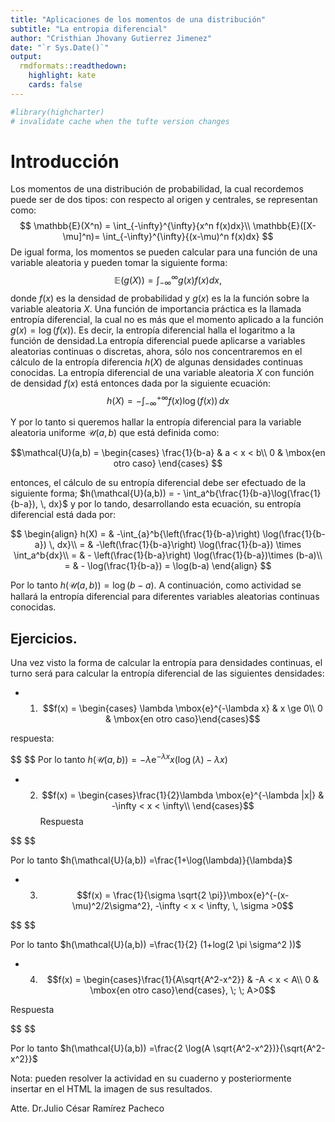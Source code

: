 ---
title: "Aplicaciones de los momentos de una distribución"
subtitle: "La entropia diferencial"
author: "Cristhian Jhovany Gutierrez Jimenez"
date: "`r Sys.Date()`"
output:
  rmdformats::readthedown:
    highlight: kate
    cards: false
---

```{r setup, include=FALSE}
#library(highcharter)
# invalidate cache when the tufte version changes
```




# Introducción

Los momentos de una distribución de probabilidad, la cual recordemos puede ser de dos tipos: con respecto al origen y centrales, se representan como:
$$
\mathbb{E}(X^n) = \int_{-\infty}^{\infty}{x^n f(x)dx}\\
\mathbb{E}([X-\mu]^n)= \int_{-\infty}^{\infty}{(x-\mu)^n f(x)dx}
$$
De igual forma, los momentos se pueden calcular para una función de una variable aleatoria y pueden tomar la siguiente forma:
$$
\mathbb{E}(g(X))= \int_{-\infty}^{\infty}{g(x)f(x)dx},
$$
donde $f(x)$ es la densidad de probabilidad y $g(x)$ es la la función sobre la variable aleatoria $X$. 
Una función de importancia práctica es la llamada entropía diferencial, la cual no es más que el momento aplicado a la función $g(x)=\log(f(x))$. Es decir, la entropía diferencial halla el logaritmo a la función de densidad.La entropía diferencial puede aplicarse a variables aleatorias continuas o discretas, ahora, sólo nos concentraremos en el cálculo de la entropía diferencia $h(X)$ de algunas densidades continuas conocidas. La entropía diferencial de una variable aleatoria $X$ con función de densidad $f(x)$ está entonces dada por la siguiente ecuación:
$$
h(X) = -\int_{-\infty}^{+\infty}{f(x) \log(f(x)) \, dx}
$$

Y por lo tanto si queremos hallar la entropía diferencial para la variable aleatoria uniforme $\mathcal{U}(a,b)$  que está definida como:

$$\mathcal{U}(a,b) = \begin{cases}
\frac{1}{b-a} & a < x < b\\
0 & \mbox{en otro caso}
\end{cases}
$$

entonces, el cálculo de su entropía diferencial debe ser efectuado de la siguiente forma; $h(\mathcal{U}(a,b)) = - \int_a^b{\frac{1}{b-a}\log(\frac{1}{b-a}), \, dx}$ y por lo tando, desarrollando esta ecuación, su entropía diferencial está dada por:

$$
\begin{align}
h(X) = & -\int_{a}^b{\left(\frac{1}{b-a}\right) \log(\frac{1}{b-a}) \, dx}\\
 = & -\left(\frac{1}{b-a}\right) \log(\frac{1}{b-a}) \times \int_a^b{dx}\\
 = & - \left(\frac{1}{b-a}\right) \log(\frac{1}{b-a})\times (b-a)\\
= & - \log(\frac{1}{b-a}) = \log(b-a)
\end{align}
$$

Por lo tanto $h(\mathcal{U}(a,b)) = \log(b-a)$. A continuación, como actividad se hallará la entropía diferencial para diferentes variables aleatorias continuas conocidas.


## Ejercicios.

Una vez visto la forma de calcular la entropía para densidades continuas, el turno será para calcular la entropía diferencial de las siguientes densidades:


+ 1. $$f(x) = \begin{cases} \lambda \mbox{e}^{-\lambda x} & x \ge 0\\ 
0 & \mbox{en otro caso}\end{cases}$$

respuesta:

$$
\begin{align}
h(X) = & -\int_{0}^x{(\lambda \mbox{e}^{-\lambda x }) \log(\lambda \mbox{e}^{-\lambda x }) \, dx}

\\= & -(\lambda \mbox{e}^{-\lambda x }) \log(\lambda \mbox{e}^{-\lambda x }) \times \int_0^x{dx}

\\= & - (\lambda \mbox{e}^{-\lambda x }) \log(\lambda \mbox{e}^{-\lambda x }) \times x

\\= & - \lambda \mbox{e}^{-\lambda x } x( \log(\lambda)-\lambda x)

\end{align}
$$
Por lo tanto $h(\mathcal{U}(a,b)) = - \lambda \mbox{e}^{-\lambda x } x( \log(\lambda)-\lambda x)$



+ 2. $$f(x) = \begin{cases}\frac{1}{2}\lambda \mbox{e}^{-\lambda |x|} & -\infty < x < \infty\\
\end{cases}$$
Respuesta

$$
\begin{align}
h(X) = & -\int_{-\infty}^\infty{(\frac{1}{2}\lambda \mbox{e}^{-\lambda |x|})} \log(\frac{1}{2}\lambda \mbox{e}^{-\lambda |x|}) \, dx

\\= & -(\frac{1}{2}\lambda \mbox{e}^{-\lambda |x|} \log(\frac{1}{2}\lambda \mbox{e}^{-\lambda |x|}) \times \int_{-\infty}^\infty

\\= & \frac{1}{\lambda} \log(\lambda)+\frac{1}{\lambda}

\\= & \frac{1+\log(\lambda)}{\lambda}

\end{align}
$$

Por lo tanto $h(\mathcal{U}(a,b)) =\frac{1+\log(\lambda)}{\lambda}$



+ 3. $$f(x) = \frac{1}{\sigma \sqrt{2 \pi}}\mbox{e}^{-(x-\mu)^2/2\sigma^2}, -\infty < x < \infty, \, \sigma >0$$

$$
\begin{align}
h(X) = & -\int_{-\infty}^\infty{(\frac{1}{\sigma \sqrt{2 \pi}}\mbox{e}^{-(x-\mu)^2/2\sigma^2}) \log(\lambda \mbox{e}^{-\lambda x }) \, dx}

\\= & -(\frac{1}{\sigma \sqrt{2 \pi}}\mbox{e}^{-(x-\mu)^2/2\sigma^2}) \log(\lambda \mbox{e}^{-\lambda x }) \times \int_{-\infty}^\infty{dx}

\\= & -(\frac{1}{\sigma \sqrt{2 \pi}}\mbox{e}^{-(x-\mu)^2/2\sigma^2}) (\frac{(x-\mu)^2}{2\sigma^2}- \log(\frac{1}{\sigma \sqrt{2\pi}}) \,dx

\\= & \frac{1}{2} (1+log(2 \pi \sigma^2 )) 

\end{align}
$$


Por lo tanto $h(\mathcal{U}(a,b)) =\frac{1}{2} (1+log(2 \pi \sigma^2 ))$



+ 4. $$f(x) = \begin{cases}\frac{1}{A\sqrt{A^2-x^2}} & -A < x < A\\
0 & \mbox{en otro caso}\end{cases}, \; \; A>0$$

Respuesta 

$$
\begin{align}
h(X) = & -\int_{-A}^A{(\frac{1}{A\sqrt{A^2-x^2}}) \log(\frac{1}{A\sqrt{A^2-x^2}}) \, dx}

\\= & -(\frac{1}{A\sqrt{A^2-x^2}}) \log(\frac{1}{A\sqrt{A^2-x^2}}) \times \int_{-A}^A{dx}

\\= & - \frac{1}{A\sqrt{A^2-x^2}} \log(\frac{1}{A\sqrt{A^2-x^2}}) \times 2A

\\= & \frac{2 \log(A \sqrt{A^2-x^2})}{\sqrt{A^2-x^2}}
\end{align}
$$

Por lo tanto $h(\mathcal{U}(a,b)) =\frac{2 \log(A \sqrt{A^2-x^2})}{\sqrt{A^2-x^2}}$


Nota: pueden resolver la actividad en su cuaderno y posteriormente insertar en el HTML la imagen de sus resultados.

Atte. Dr.Julio César Ramírez Pacheco
